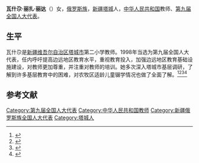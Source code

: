 '''瓦什尕·丽扎·丽达'''（{{bd|20世纪|？|}}）女，[[俄罗斯族|俄罗斯族]]，[[新疆|新疆]][[塔城|塔城]]人，[[中华人民共和国|中华人民共和国]]教师、[[第九届全国人大代表|第九届全国人大代表]]。

==生平==
瓦什尕是[[新疆维吾尔自治区|新疆维吾尔自治区]][[塔城市|塔城市]]第二小学教师。1998年当选为第九届全国人大代表，任内呼吁提高边远地区教育水平，重视教育投入，加强边远地区教育基础设施建设，对教师更加尊重，并注重对教师的培训。她多次深入塔城市基层调研，了解到许多基层教育中的困难，对农牧区适龄儿童辍学情况也做了全面了解。<ref>{{cite news |language =  |author =  |coauthors =  |url = http://xwjz.eastday.com/epublish/gb/paper178/1/class017800007/hwz327921.htm |title = 丽达：要把重视教育落实到方方面面 |publisher = 上海市政协 |pages =  |date =  |accessdate = 2016-12-23 }}{{Dead link|date=2020年7月 |bot=InternetArchiveBot |fix-attempted=yes }}</ref><ref>{{cite news |language =  |author =  |coauthors =  |url = http://peopledaily.com.cn/GB/other4349/4398/20010307/410434.html |title = 瓦什尕：重视边远地区小学教育 |publisher = 人民网 |pages =  |date = 2001-03-07 |accessdate =  |archive-date = 2003-03-10 |archive-url = https://web.archive.org/web/20030310163915/http://www.peopledaily.com.cn/GB/other4349/4398/20010307/410434.html |dead-url = no }}</ref><ref>{{cite news |language =  |author = |coauthors =  |url =http://www.chinanews.com/2001-03-07/26/76678.html  |title =  瓦什尕：尊重教师 提高边远地区教育水平
|publisher = 中国新闻网 |pages =  |date =2001-03-07  |accessdate = }}</ref><ref>{{cite news |language =  |author =  |coauthors =  |url = http://www.people.com.cn/GB/shizheng/7501/7512/20020313/686507.html |title = 真情只为给人民群众代言——新疆团三位代表速写 |publisher = 人民网 |pages =  |date = 2002-03-13 |accessdate =  |archive-date = 2013-10-09 |archive-url = https://web.archive.org/web/20131009060125/http://people.com.cn/GB/shizheng/7501/7512/20020313/686507.html |dead-url = no }}</ref>

==参考文献==
{{reflist}}

{{中华人民共和国政治人物小作品}}
[[Category:第九届全国人大代表|Category:第九届全国人大代表]]
[[Category:中华人民共和国教师|Category:中华人民共和国教师]]
[[Category:新疆俄罗斯族全国人大代表|Category:新疆俄罗斯族全国人大代表]]
[[Category:塔城人|Category:塔城人]]